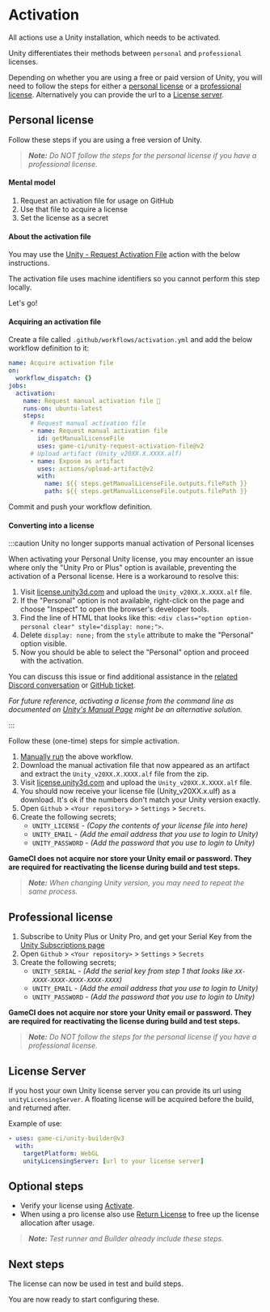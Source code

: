 # Activation

All actions use a Unity installation, which needs to be activated.

Unity differentiates their methods between `personal` and `professional` licenses.

Depending on whether you are using a free or paid version of Unity, you will need to follow the
steps for either a [personal license](#personal-license) or a
[professional license](#professional-license). Alternatively you can provide the url to a
[License server](#license-server).

## Personal license

Follow these steps if you are using a free version of Unity.

> _**Note:** Do NOT follow the steps for the personal license if you have a professional license._

#### Mental model

1. Request an activation file for usage on GitHub
2. Use that file to acquire a license
3. Set the license as a secret

#### About the activation file

You may use the
[Unity - Request Activation File](https://github.com/marketplace/actions/unity-request-activation-file)
action with the below instructions.

The activation file uses machine identifiers so you cannot perform this step locally.

Let's go!

#### Acquiring an activation file

Create a file called `.github/workflows/activation.yml` and add the below workflow definition to it:

```yaml
name: Acquire activation file
on:
  workflow_dispatch: {}
jobs:
  activation:
    name: Request manual activation file 🔑
    runs-on: ubuntu-latest
    steps:
      # Request manual activation file
      - name: Request manual activation file
        id: getManualLicenseFile
        uses: game-ci/unity-request-activation-file@v2
      # Upload artifact (Unity_v20XX.X.XXXX.alf)
      - name: Expose as artifact
        uses: actions/upload-artifact@v2
        with:
          name: ${{ steps.getManualLicenseFile.outputs.filePath }}
          path: ${{ steps.getManualLicenseFile.outputs.filePath }}
```

Commit and push your workflow definition.

#### Converting into a license

:::caution Unity no longer supports manual activation of Personal licenses

When activating your Personal Unity license, you may encounter an issue where only the "Unity Pro or
Plus" option is available, preventing the activation of a Personal license. Here is a workaround to
resolve this:

1. Visit [license.unity3d.com](https://license.unity3d.com/manual) and upload the
   `Unity_v20XX.X.XXXX.alf` file.
2. If the "Personal" option is not available, right-click on the page and choose "Inspect" to open
   the browser's developer tools.
3. Find the line of HTML that looks like this:
   `<div class="option option-personal clear" style="display: none;">`.
4. Delete `display: none;` from the `style` attribute to make the "Personal" option visible.
5. Now you should be able to select the "Personal" option and proceed with the activation.

You can discuss this issue or find additional assistance in the
[related Discord conversation](https://discord.com/channels/710946343828455455/1138586951604248666)
or [GitHub ticket](https://github.com/game-ci/documentation/issues/408).

_For future reference, activating a license from the command line as documented on
[Unity's Manual Page](https://docs.unity3d.com/Manual/ManagingYourUnityLicense.html) might be an
alternative solution._

:::

Follow these (one-time) steps for simple activation.

1. [Manually run](https://docs.github.com/en/actions/managing-workflow-runs/manually-running-a-workflow)
   the above workflow.
2. Download the manual activation file that now appeared as an artifact and extract the
   `Unity_v20XX.X.XXXX.alf` file from the zip.
3. Visit [license.unity3d.com](https://license.unity3d.com/manual) and upload the
   `Unity_v20XX.X.XXXX.alf` file.
4. You should now receive your license file (Unity_v20XX.x.ulf) as a download. It's ok if the
   numbers don't match your Unity version exactly.
5. Open `Github` > `<Your repository>` > `Settings` > `Secrets`.
6. Create the following secrets;
   - `UNITY_LICENSE` - _(Copy the contents of your license file into here)_
   - `UNITY_EMAIL` - _(Add the email address that you use to login to Unity)_
   - `UNITY_PASSWORD` - _(Add the password that you use to login to Unity)_

**GameCI does not acquire nor store your Unity email or password. They are required for reactivating
the license during build and test steps.**

> _**Note:** When changing Unity version, you may need to repeat the same process._

## Professional license

1. Subscribe to Unity Plus or Unity Pro, and get your Serial Key from the
   [Unity Subscriptions page](https://id.unity.com/en/subscriptions)
2. Open `Github` > `<Your repository>` > `Settings` > `Secrets`
3. Create the following secrets;
   - `UNITY_SERIAL` - _(Add the serial key from step 1 that looks like
     `XX-XXXX-XXXX-XXXX-XXXX-XXXX`)_
   - `UNITY_EMAIL` - _(Add the email address that you use to login to Unity)_
   - `UNITY_PASSWORD` - _(Add the password that you use to login to Unity)_

**GameCI does not acquire nor store your Unity email or password. They are required for reactivating
the license during build and test steps.**

> _**Note:** Do NOT follow the steps for the personal license if you have a professional license._

## License Server

If you host your own Unity license server you can provide its url using `unityLicensingServer`. A
floating license will be acquired before the build, and returned after.

Example of use:

```yaml
- uses: game-ci/unity-builder@v3
  with:
    targetPlatform: WebGL
    unityLicensingServer: [url to your license server]
```

## Optional steps

- Verify your license using [Activate](https://github.com/marketplace/actions/unity-activate).
- When using a pro license also use
  [Return License](https://github.com/marketplace/actions/unity-return-license) to free up the
  license allocation after usage.

> _**Note:** Test runner and Builder already include these steps._

## Next steps

The license can now be used in test and build steps.

You are now ready to start configuring these.
